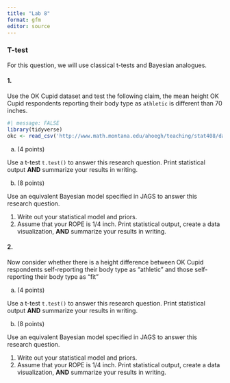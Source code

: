 ```yaml
---
title: "Lab 8"
format: gfm
editor: source
---
```


### T-test

For this question, we will use classical t-tests and Bayesian analogues.

#### 1.
Use the OK Cupid dataset and test the following claim, the mean height OK Cupid respondents reporting their body type as `athletic` is different than 70 inches. 

```r
#| message: FALSE
library(tidyverse)
okc <- read_csv('http://www.math.montana.edu/ahoegh/teaching/stat408/datasets/OKCupid_profiles_clean.csv')
```

a. (4 points)

Use a t-test `t.test()` to answer this research question. Print statistical output **AND** summarize your results in writing.

b. (8 points)

Use an equivalent Bayesian model specified in JAGS to answer this research question. 

1. Write out your statistical model and priors.
2. Assume that your ROPE is 1/4 inch. Print statistical output, create a data visualization, **AND** summarize your results in writing.

#### 2.
Now consider whether there is a  height difference between  OK Cupid respondents 
self-reporting their body type as "athletic" and those self-reporting their body type as "fit"

a. (4 points)

Use a t-test `t.test()` to answer this research question. Print statistical output **AND** summarize your results in writing.

b. (8 points)

Use an equivalent Bayesian model specified in JAGS to answer this research question. 

1. Write out your statistical model and priors.
2. Assume that your ROPE is 1/4 inch. Print statistical output, create a data visualization, **AND** summarize your results in writing.